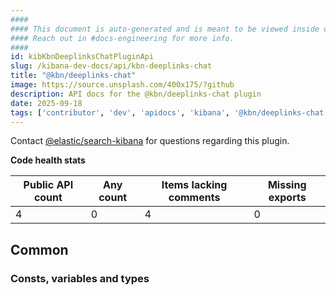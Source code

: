 ```yaml
---
####
#### This document is auto-generated and is meant to be viewed inside our experimental, new docs system.
#### Reach out in #docs-engineering for more info.
####
id: kibKbnDeeplinksChatPluginApi
slug: /kibana-dev-docs/api/kbn-deeplinks-chat
title: "@kbn/deeplinks-chat"
image: https://source.unsplash.com/400x175/?github
description: API docs for the @kbn/deeplinks-chat plugin
date: 2025-09-18
tags: ['contributor', 'dev', 'apidocs', 'kibana', '@kbn/deeplinks-chat']
---
```




Contact [@elastic/search-kibana](https://github.com/orgs/elastic/teams/search-kibana) for questions regarding this plugin.

**Code health stats**

| Public API count  | Any count | Items lacking comments | Missing exports |
|-------------------|-----------|------------------------|-----------------|
| 4 | 0 | 4 | 0 |

## Common

### Consts, variables and types
<DocDefinitionList data={kbnDeeplinksChatObj.common.misc}/>

